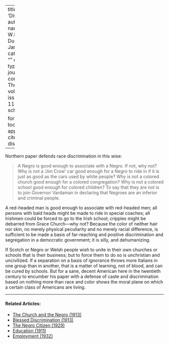 
---
title: 'Discrimination'
author:
  - name:
      given: W.E.B.
      family: Du Bois
date: Jan. 1911
categories: 
  - ""
citation: 
  type: article-journal
  container-title: The Crisis
  volume: 2
  issue: 3
  page: 114
google-scholar: true

format:
  html:
    toc: false
    appendix-cite-as: display
---



Northern paper defends race discrimination in this wise:

> A Negro is good enough to associate with a Negro. If not, why not? Why is not a 'Jim Crow' car good enough for a Negro to ride in if it is just as good as the cars used by white people? Why is not a colored church good enough for a colored congregation? Why is not a colored school good enough for colored children? To say that they are not is to join Governor Vardaman in declaring that Negroes are an inferior and criminal people.

A red-headed man is good enough to associate with red-headed men; all persons with bald heads might be made to ride in special coaches; all Irishmen could be forced to go to the Irish school; cripples might be
debarred from Grace Church---why not? Because the color of neither hair nor skin, no merely physical peculiarity and no merely racial difference, is sufficient to be made a basis of far-reaching and positive discrimination and segregation in a democratic government; it is silly, and dehumanizing.

If Scotch or Negro or Welsh people wish to unite in their own churches or schools that is their business; but to force them to do so is unchristian and uncivilized. If a separation on a basis of ignorance throws more Italians in one group than in another, that is a matter of learning, not of blood, and can be cured by schools. But for a sane, decent American here in the twentieth century to encumber his paper with a defense of caste and discrimination based on nothing more than race and color shows the moral plane on which a certain class of Americans are living.

<!-- Similar articles start here -->

<hr>
#### Related Articles:

* [The Church and the Negro (1913)](/Volumes/06/06/church_negro.html)
* [Blessed Discrimination (1913)](/Volumes/05/04/blesseddiscrimination.html)
* [The Negro Citizen (1929)](/Volumes/36/05/negro_citizen.html)
* [Education (1911)](/Volumes/01/04/education.html)
* [Employment (1932)](/Volumes/39/09/employment.html)

<!-- Similar articles end here -->